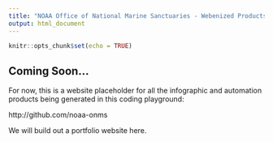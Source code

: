 ```yaml
---
title: "NOAA Office of National Marine Sanctuaries - Webenized Products"
output: html_document
---
```


```r
knitr::opts_chunk$set(echo = TRUE)
```

## Coming Soon...

For now, this is a website placeholder for all the infographic and automation products being generated in this coding playground:


http://github.com/noaa-onms

We will build out a portfolio website here.